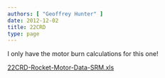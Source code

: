 ```yaml
---
authors: [ "Geoffrey Hunter" ]
date: 2012-12-02
title: 22CRD
type: page
---
```


I only have the motor burn calculations for this one!

[22CRD-Rocket-Motor-Data-SRM.xls](/images/2012/12/22CRD-Rocket-Motor-Data-SRM.xls)